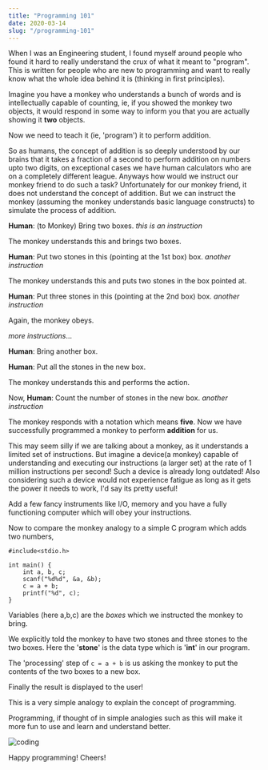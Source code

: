 ---
title: "Programming 101"
date: 2020-03-14
slug: "/programming-101"
---

When I was an Engineering student, I found myself around people who found it hard to really understand the crux of what it meant to "program". This is written for people who are new to 
programming and want to really know what the whole idea behind it is (thinking in first principles).

Imagine you have a monkey who understands a bunch of words and is intellectually capable of counting, ie, if you showed the monkey two objects, it would respond in some way to inform you that you are actually showing it __two__ objects.

Now we need to teach it (ie, 'program') it to perform addition.

So as humans, the concept of addition is so deeply understood by our brains that it takes a fraction of a second to perform addition on numbers upto two digits, on exceptional cases we have human calculators who are on a completely different league. Anyways how would we instruct our monkey friend to do such a task? Unfortunately for our monkey friend, it does not understand the concept of addition. But we can instruct the monkey (assuming the monkey understands basic language constructs) to simulate the process of addition.

__Human__: (to Monkey) Bring two boxes. _this is an instruction_

The monkey understands this and brings two boxes.

__Human__: Put two stones in this (pointing at the 1st box) box. _another instruction_

The monkey understands this and puts two stones in the box pointed at.

__Human__: Put three stones in this (pointing at the 2nd box) box. _another instruction_

Again, the monkey obeys.

_more instructions_...

__Human__: Bring another box.

__Human__: Put all the stones in the new box.

The monkey understands this and performs the action.

Now, __Human__: Count the number of stones in the new box. _another instruction_

The monkey responds with a notation which means __five__.
Now we have successfully programmed a monkey to perform __addition__ for us.

This may seem silly if we are talking about a monkey, as it understands a limited set of instructions. But imagine a device(a monkey) capable of understanding and executing our instructions (a larger set) at the rate of 1 million instructions per second! Such a device is already long outdated! Also considering such a device would not experience fatigue as long as it gets the power it needs to work, I'd say its pretty useful!

Add a few fancy instruments like I/O, memory and you have a fully functioning computer which will obey your instructions.

Now to compare the monkey analogy to a simple C program which adds two numbers,
```
#include<stdio.h>

int main() {
    int a, b, c;
    scanf("%d%d", &a, &b);
    c = a + b;
    printf("%d", c);
}
```

Variables (here a,b,c) are the _boxes_ which we instructed the monkey to bring.

We explicitly told the monkey to have two stones and three stones to the two boxes. Here the '__stone__' is the data type which is '__int__' in our program.

The 'processing' step of `c = a + b` is us asking the monkey to put the contents of the two boxes to a new box.

Finally the result is displayed to the user!

This is a very simple analogy to explain the concept of programming.

Programming, if thought of in simple analogies such as this will make it more fun to use and learn and understand better.

![coding](image1.jpg)

Happy programming! Cheers!